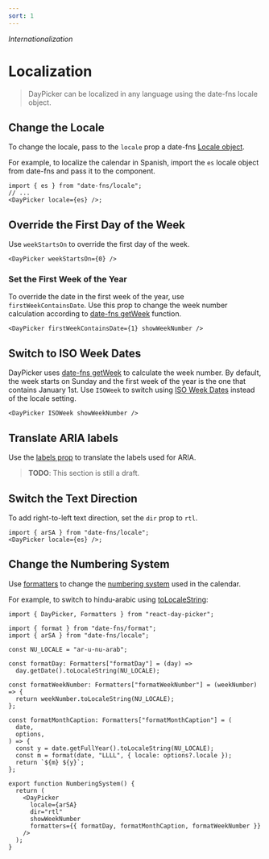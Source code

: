 ```yaml
---
sort: 1
---
```


_Internationalization_

# Localization

> DayPicker can be localized in any language using the date-fns locale object.

## Change the Locale

To change the locale, pass to the `locale` prop a date-fns [Locale object](http://date-fns.org/docs/Locale).

For example, to localize the calendar in Spanish, import the `es` locale object from date-fns and pass it to the component.

```tsx caption="render:Spanish"
import { es } from "date-fns/locale";
// ...
<DayPicker locale={es} />;
```

## Override the First Day of the Week

Use `weekStartsOn` to override the first day of the week.

```tsx caption="render:SpanishWeekStartsOn"
<DayPicker weekStartsOn={0} />
```

### Set the First Week of the Year

To override the date in the first week of the year, use `firstWeekContainsDate`. Use this prop to change the week number calculation according to [date-fns getWeek](https://date-fns.org/docs/getWeek) function.

```tsx caption="render:WeeknumberCustom"
<DayPicker firstWeekContainsDate={1} showWeekNumber />
```

## Switch to ISO Week Dates

DayPicker uses [date-fns getWeek](https://date-fns.org/docs/getWeek) to calculate the week number. By default, the week starts on Sunday and the first week of the year is the one that contains January 1st. Use `ISOWeek` to switch using [ISO Week Dates](https://en.wikipedia.org/wiki/ISO_week_date) instead of the locale setting.

```tsx caption="render:WeeknumberIso"
<DayPicker ISOWeek showWeekNumber />
```

## Translate ARIA labels

Use the [labels prop](/api/interfaces/daypickerdefaultprops#labels) to translate
the labels used for ARIA.

> **TODO**: This section is still a draft.

## Switch the Text Direction

To add right-to-left text direction, set the `dir` prop to `rtl`.

```tsx caption="render:Rtl"
import { arSA } from "date-fns/locale";
<DayPicker locale={es} />;
```

## Change the Numbering System

Use [formatters](/guides/formatters) to change the [numbering system](https://en.wikipedia.org/wiki/Numeral_system) used in the calendar.

For example, to switch to hindu-arabic using [toLocaleString](https://developer.mozilla.org/en/docs/Web/JavaScript/Reference/Global_Objects/Date/toLocaleString):

```tsx caption="render:NumberingSystem"
import { DayPicker, Formatters } from "react-day-picker";

import { format } from "date-fns/format";
import { arSA } from "date-fns/locale";

const NU_LOCALE = "ar-u-nu-arab";

const formatDay: Formatters["formatDay"] = (day) =>
  day.getDate().toLocaleString(NU_LOCALE);

const formatWeekNumber: Formatters["formatWeekNumber"] = (weekNumber) => {
  return weekNumber.toLocaleString(NU_LOCALE);
};

const formatMonthCaption: Formatters["formatMonthCaption"] = (
  date,
  options,
) => {
  const y = date.getFullYear().toLocaleString(NU_LOCALE);
  const m = format(date, "LLLL", { locale: options?.locale });
  return `${m} ${y}`;
};

export function NumberingSystem() {
  return (
    <DayPicker
      locale={arSA}
      dir="rtl"
      showWeekNumber
      formatters={{ formatDay, formatMonthCaption, formatWeekNumber }}
    />
  );
}
```
